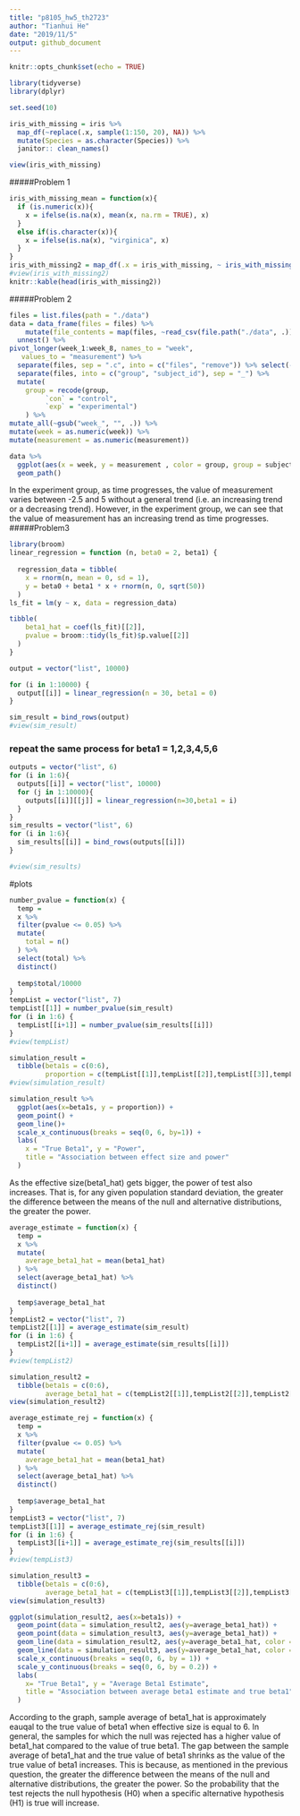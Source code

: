 ```yaml
---
title: "p8105_hw5_th2723"
author: "Tianhui He"
date: "2019/11/5"
output: github_document
---
```


```r
knitr::opts_chunk$set(echo = TRUE)
```


```r
library(tidyverse)
library(dplyr)

set.seed(10)

iris_with_missing = iris %>% 
  map_df(~replace(.x, sample(1:150, 20), NA)) %>%
  mutate(Species = as.character(Species)) %>% 
  janitor:: clean_names() 

view(iris_with_missing) 
```
#####Problem 1
```r
iris_with_missing_mean = function(x){
  if (is.numeric(x)){
    x = ifelse(is.na(x), mean(x, na.rm = TRUE), x)
  }
  else if(is.character(x)){
    x = ifelse(is.na(x), "virginica", x)
  }
}
iris_with_missing2 = map_df(.x = iris_with_missing, ~ iris_with_missing_mean(.x))
#view(iris_with_missing2) 
knitr::kable(head(iris_with_missing2))
```
#####Problem 2
```r
files = list.files(path = "./data")
data = data_frame(files = files) %>% 
    mutate(file_contents = map(files, ~read_csv(file.path("./data", .)))) %>%
  unnest() %>% 
pivot_longer(week_1:week_8, names_to = "week",
   values_to = "measurement") %>% 
  separate(files, sep = ".c", into = c("files", "remove")) %>% select(-remove) %>% 
  separate(files, into = c("group", "subject_id"), sep = "_") %>% 
  mutate(
    group = recode(group,
         `con` = "control",
         `exp` = "experimental")
    ) %>% 
mutate_all(~gsub("week_", "", .)) %>% 
mutate(week = as.numeric(week)) %>% 
mutate(measurement = as.numeric(measurement))

data %>%
  ggplot(aes(x = week, y = measurement , color = group, group = subject_id)) + 
  geom_path() 
```
In the experiment group, as time progresses, the value of measurement varies between -2.5 and 5 without a general trend (i.e. an increasing trend or a decreasing trend). However, in the experiment group, we can see that the value of measurement has an increasing trend as time progresses. 
#####Problem3
```r
library(broom)
linear_regression = function (n, beta0 = 2, beta1) {
  
  regression_data = tibble(
    x = rnorm(n, mean = 0, sd = 1),
    y = beta0 + beta1 * x + rnorm(n, 0, sqrt(50))
  )
ls_fit = lm(y ~ x, data = regression_data)

tibble(
    beta1_hat = coef(ls_fit)[[2]],
    pvalue = broom::tidy(ls_fit)$p.value[[2]]
  )
}

output = vector("list", 10000)

for (i in 1:10000) {
  output[[i]] = linear_regression(n = 30, beta1 = 0)
}

sim_result = bind_rows(output)
#view(sim_result)
```

### repeat the same process for beta1 = 1,2,3,4,5,6
```r
outputs = vector("list", 6)
for (i in 1:6){
  outputs[[i]] = vector("list", 10000)
  for (j in 1:10000){
    outputs[[i]][[j]] = linear_regression(n=30,beta1 = i)
  }
}
sim_results = vector("list", 6)
for (i in 1:6){
  sim_results[[i]] = bind_rows(outputs[[i]])
}

#view(sim_results)
```
#plots
```r
number_pvalue = function(x) {
  temp = 
  x %>% 
  filter(pvalue <= 0.05) %>% 
  mutate(
    total = n()
  ) %>%
  select(total) %>%
  distinct()
  
  temp$total/10000
}
tempList = vector("list", 7)
tempList[[1]] = number_pvalue(sim_result)
for (i in 1:6) {
  tempList[[i+1]] = number_pvalue(sim_results[[i]])
}
#view(tempList)

simulation_result = 
  tibble(beta1s = c(0:6),
         proportion = c(tempList[[1]],tempList[[2]],tempList[[3]],tempList[[4]],tempList[[5]],tempList[[6]],tempList[[7]]))
#view(simulation_result)

simulation_result %>%
  ggplot(aes(x=beta1s, y = proportion)) +
  geom_point() +
  geom_line()+
  scale_x_continuous(breaks = seq(0, 6, by=1)) +
  labs(
    x = "True Beta1", y = "Power",
    title = "Association between effect size and power"
  )
```
As the effective size(beta1_hat) gets bigger, the power of test also increases. That is, for any given population standard deviation, the greater the difference between the means of the null and alternative distributions, the greater the power. 
```r
average_estimate = function(x) {
  temp = 
  x %>% 
  mutate(
    average_beta1_hat = mean(beta1_hat) 
  ) %>%
  select(average_beta1_hat) %>%
  distinct()
  
  temp$average_beta1_hat
}
tempList2 = vector("list", 7)
tempList2[[1]] = average_estimate(sim_result)
for (i in 1:6) {
  tempList2[[i+1]] = average_estimate(sim_results[[i]])
}
#view(tempList2)

simulation_result2 = 
  tibble(beta1s = c(0:6),
         average_beta1_hat = c(tempList2[[1]],tempList2[[2]],tempList2[[3]],tempList2[[4]],tempList2[[5]],tempList2[[6]],tempList2[[7]]))
view(simulation_result2)
```

```r
average_estimate_rej = function(x) {
  temp = 
  x %>% 
  filter(pvalue <= 0.05) %>% 
  mutate(
    average_beta1_hat = mean(beta1_hat) 
  ) %>%
  select(average_beta1_hat) %>%
  distinct()
  
  temp$average_beta1_hat
}
tempList3 = vector("list", 7)
tempList3[[1]] = average_estimate_rej(sim_result)
for (i in 1:6) {
  tempList3[[i+1]] = average_estimate_rej(sim_results[[i]])
}
#view(tempList3)

simulation_result3 = 
  tibble(beta1s = c(0:6),
         average_beta1_hat = c(tempList3[[1]],tempList3[[2]],tempList3[[3]],tempList3[[4]],tempList3[[5]],tempList3[[6]],tempList3[[7]]))
view(simulation_result3)

```

```r
ggplot(simulation_result2, aes(x=beta1s)) +
  geom_point(data = simulation_result2, aes(y=average_beta1_hat)) +
  geom_point(data = simulation_result3, aes(y=average_beta1_hat)) +
  geom_line(data = simulation_result2, aes(y=average_beta1_hat, color = 'All samples')) +
  geom_line(data = simulation_result3, aes(y=average_beta1_hat, color = 'Samples with the null hypothesis rejected')) +
  scale_x_continuous(breaks = seq(0, 6, by = 1)) +
  scale_y_continuous(breaks = seq(0, 6, by = 0.2)) +
  labs(
    x= "True Beta1", y = "Average Beta1 Estimate",
    title = "Association between average beta1 estimate and true beta1"
  )
```
According to the graph, sample average of beta1_hat is approximately eauqal to the true value of beta1 when effective size is equal to 6. In general, the samples for which the null was rejected has a higher value of beta1_hat compared to the value of true beta1. The gap between the sample average of beta1_hat and the true value of beta1 shrinks as the value of the true value of beta1 increases. This is because, as mentioned in the previous question, the greater the difference between the means of the null and alternative distributions, the greater the power. So the probability that the test rejects the null hypothesis (H0) when a specific alternative hypothesis (H1) is true will increase.
